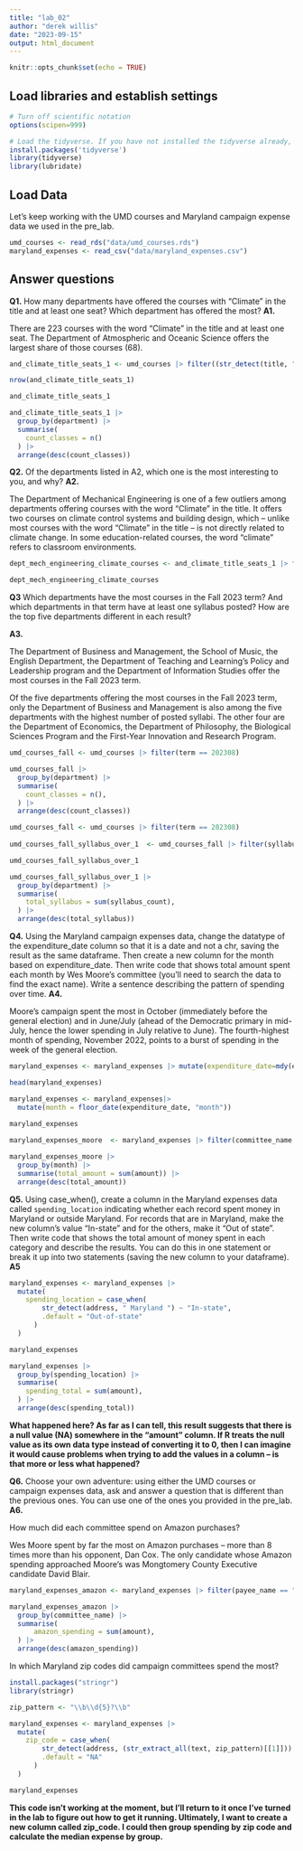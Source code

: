 ```yaml
---
title: "lab_02"
author: "derek willis"
date: "2023-09-15"
output: html_document
---
```


```r
knitr::opts_chunk$set(echo = TRUE)
```

## Load libraries and establish settings

```r
# Turn off scientific notation
options(scipen=999)

# Load the tidyverse. If you have not installed the tidyverse already, remove the # from the next line and run it first.  
install.packages('tidyverse')
library(tidyverse)
library(lubridate)
```

## Load Data

Let's keep working with the UMD courses and Maryland campaign expense data we used in the pre_lab.

```r
umd_courses <- read_rds("data/umd_courses.rds")
maryland_expenses <- read_csv("data/maryland_expenses.csv")
```

## Answer questions

**Q1.** How many departments have offered the courses with "Climate" in the title and at least one seat? Which department has offered the most?
**A1.**

There are 223 courses with the word "Climate" in the title and at least one seat. The Department of Atmospheric and Oceanic Science offers the largest share of those courses (68).

```r
and_climate_title_seats_1 <- umd_courses |> filter((str_detect(title, "Climate")) & seats >= 1)

nrow(and_climate_title_seats_1)

and_climate_title_seats_1
```
```r
and_climate_title_seats_1 |>
  group_by(department) |>
  summarise(
    count_classes = n()
  ) |>
  arrange(desc(count_classes))
```


**Q2.** Of the departments listed in A2, which one is the most interesting to you, and why?
**A2.**

The Department of Mechanical Engineering is one of a few outliers among departments offering courses with the word "Climate" in the title. It offers two courses on climate control systems and building design, which -- unlike most courses with the word "Climate" in the title -- is not directly related to climate change. In some education-related courses, the word "climate" refers to classroom environments.

```r
dept_mech_engineering_climate_courses <- and_climate_title_seats_1 |> filter(department == "Engineering, Mechanical")

dept_mech_engineering_climate_courses
```



**Q3** Which departments have the most courses in the Fall 2023 term? And which departments in that term have at least one syllabus posted? How are the top five departments different in each result?

**A3.**

The Department of Business and Management, the School of Music, the English Department, the Department of Teaching and Learning's Policy and Leadership program and the Department of Information Studies offer the most courses in the Fall 2023 term. 

Of the five departments offering the most courses in the Fall 2023 term, only the Department of Business and Management is also among the five departments with the highest number of posted syllabi. The other four are the Department of Economics, the Department of Philosophy, the Biological Sciences Program and the First-Year Innovation and Research Program. 


```r
umd_courses_fall <- umd_courses |> filter(term == 202308)

umd_courses_fall |>
  group_by(department) |>
  summarise(
    count_classes = n(),
  ) |>
  arrange(desc(count_classes))
```
```r
umd_courses_fall <- umd_courses |> filter(term == 202308)
  
umd_courses_fall_syllabus_over_1  <- umd_courses_fall |> filter(syllabus_count >= 1)

umd_courses_fall_syllabus_over_1

umd_courses_fall_syllabus_over_1 |>
  group_by(department) |>
  summarise(
    total_syllabus = sum(syllabus_count),
  ) |>
  arrange(desc(total_syllabus))
```

**Q4.** Using the Maryland campaign expenses data, change the datatype of the expenditure_date column so that it is a date and not a chr, saving the result as the same dataframe. Then create a new column for the month based on expenditure_date. Then write code that shows total amount spent each month by Wes Moore's committee (you'll need to search the data to find the exact name). Write a sentence describing the pattern of spending over time.
**A4.**

Moore's campaign spent the most in October (immediately before the general election) and in June/July (ahead of the Democratic primary in mid-July, hence the lower spending in July relative to June). The fourth-highest month of spending, November 2022, points to a burst of spending in the week of the general election. 

```r
maryland_expenses <- maryland_expenses |> mutate(expenditure_date=mdy(expenditure_date))

head(maryland_expenses)
```
```r
maryland_expenses <- maryland_expenses|>
  mutate(month = floor_date(expenditure_date, "month"))
  
maryland_expenses
```

```r

maryland_expenses_moore  <- maryland_expenses |> filter(committee_name == "Moore  Wes For Maryland")

maryland_expenses_moore |>
  group_by(month) |>
  summarise(total_amount = sum(amount)) |>
  arrange(desc(total_amount))
```

**Q5.** Using case_when(), create a column in the Maryland expenses data called `spending_location` indicating whether each record spent money in Maryland or outside Maryland. For records that are in Maryland, make the new column's value "In-state" and for the others, make it "Out of state". Then write code that shows the total amount of money spent in each category and describe the results. You can do this in one statement or break it up into two statements (saving the new column to your dataframe).
**A5**


```r
maryland_expenses <- maryland_expenses |>
  mutate(
    spending_location = case_when(
        str_detect(address, " Maryland ") ~ "In-state",
        .default = "Out-of-state"
      )
  )

maryland_expenses 
```
```r
maryland_expenses |>
  group_by(spending_location) |>
  summarise(
    spending_total = sum(amount),
  ) |>
  arrange(desc(spending_total))
```
**What happened here? As far as I can tell, this result suggests that there is a null value (NA) somewhere in the "amount" column. If R treats the null value as its own data type instead of converting it to 0, then I can imagine it would cause problems when trying to add the values in a column -- is that more or less what happened?**

**Q6.** Choose your own adventure: using either the UMD courses or campaign expenses data, ask and answer a question that is different than the previous ones. You can use one of the ones you provided in the pre_lab.
**A6.**

How much did each committee spend on Amazon purchases?

Wes Moore spent by far the most on Amazon purchases -- more than 8 times more than his opponent, Dan Cox. The only candidate whose Amazon spending approached Moore's was 
Mongtomery County Executive candidate David Blair. 

```r
maryland_expenses_amazon <- maryland_expenses |> filter(payee_name == "Amazon")

maryland_expenses_amazon |>
  group_by(committee_name) |>
  summarise(
      amazon_spending = sum(amount),
  ) |>
  arrange(desc(amazon_spending))

```
In which Maryland zip codes did campaign committees spend the most?

```r
install.packages("stringr")
library(stringr)
```
```r
zip_pattern <- "\\b\\d{5}?\\b"
```

```r
maryland_expenses <- maryland_expenses |>
  mutate( 
    zip_code = case_when(
        str_detect(address, (str_extract_all(text, zip_pattern)[[1]])) ~ zip_pattern,
        .default = "NA"
      )
  )

maryland_expenses
```

**This code isn't working at the moment, but I'll return to it once I've turned in the lab to figure out how to get it running. Ultimately, I want to create a new column called zip_code. I could then group spending by zip code and calculate the median expense by group.**